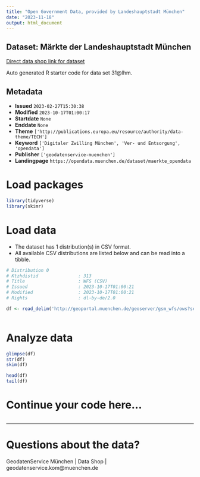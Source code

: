 ```yaml
---
title: "Open Government Data, provided by Landeshauptstadt München"
date: "2023-11-18"
output: html_document
---
```


## Dataset: Märkte der Landeshauptstadt München

[Direct data shop link for dataset](https://opendata.muenchen.de/dataset/maerkte_opendata)

Auto generated R starter code for data set 31@lhm.

## Metadata

- **Issued** `2023-02-27T15:30:38`
- **Modified** `2023-10-17T01:00:17`
- **Startdate** `None`
- **Enddate** `None`
- **Theme** `['http://publications.europa.eu/resource/authority/data-theme/TECH']`
- **Keyword** `['Digitaler Zwilling München', 'Ver- und Entsorgung', 'opendata']`
- **Publisher** `['geodatenservice-muenchen']`
- **Landingpage** `https://opendata.muenchen.de/dataset/maerkte_opendata`


# Load packages

```r

library(tidyverse)
library(skimr)

```

# Load data

-   The dataset has 1 distribution(s) in CSV format.
-   All available CSV distributions are listed below and can be read into a tibble.

```r

# Distribution 0
# Ktzhdistid               : 313
# Title                    : WFS (CSV)
# Issued                   : 2023-10-17T01:00:21
# Modified                 : 2023-10-17T01:00:21
# Rights                   : dl-by-de/2.0

df <- read_delim('http://geoportal.muenchen.de/geoserver/gsm_wfs/ows?service=WFS&amp;version=1.0.0&amp;request=GetFeature&amp;typeName=gsm_wfs:maerkte_opendata&amp;outputFormat=csv')



```

# Analyze data

```r

glimpse(df)
str(df)
skim(df)

head(df)
tail(df)

```

# Continue your code here...

```r

```

------------------------------------------------------------------------

# Questions about the data?

GeodatenService München | Data Shop | geodatenservice.kom@muenchen.de
